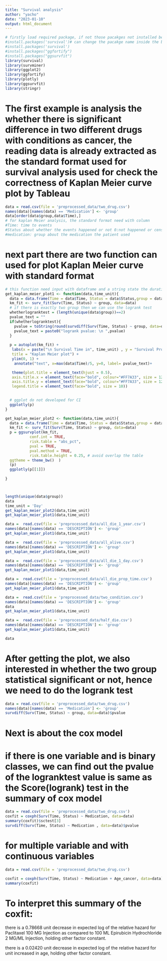 ```yaml
---
title: "Survival analysis"
author: "yacho"
date: "2023-01-10"
output: html_document
---
```

```r
# firstly load required package, if not those pacakges not installed before, then
#install.packages('survival')# can change the pacakge name inside the bracket
#install.packages('survival')
#install.packages("ggfortify")
#install.packages("ggsurvfit")
library(survival)
library(survminer)
library(ggplot2)
library(ggfortify)
library(plotly)
library(ggsurvfit)
library(stringr)
```

# The first example is analysis the whether there is significant difference in two different drugs with conditions as cancer, the reading data is already extracted as the standard format used for survival analysis used for check the correctness of Kaplan Meier curve plot by Tableau


```r
data = read.csv(file = 'preprocessed_data/two_drug.csv')
names(data)[names(data) == 'Medication'] <- 'group'
data[order(data$group,data$Time),]
# for kaplan Meier analysis, the standard format need with column
#Time: time to events
#Status about whether the events happened or not 0:not happened or censored data 1:events happened
#medication: group about the medication the patient used 
```


# next part there are two function can used for plot Kaplan Meier curve with standard format
```r
# this function need input with dataframe and a string state the duration unit
get_kaplan_meier_plot1 <- function(data,time_unit){
  data = data.frame(Time = data$Time, Status = data$Status,group = data$group)
  km_fit <- surv_fit(Surv(Time, Status) ~ group, data=data)
  # if there is exactly two group then we can use the logrank test 
  whetherlogranktest = (length(unique(data$group))==2)
  pvalue_text = ""
  if(whetherlogranktest){
    pvalue = toString(round(survdiff(Surv(Time, Status) ~ group, data=data)$pvalue,8))
    pvalue_text = paste0("logrank pvalue: \n ",pvalue)
  }
  
  p = autoplot(km_fit) + 
   labs(x = paste("\n Survival Time in", time_unit) , y = "Survival Probabilities \n", 
   title = "Kaplan Meier plot") + 
   ylim(0, 1) +
    annotate("text", x=max(data$Time)/5, y=0, label= pvalue_text)+

   theme(plot.title = element_text(hjust = 0.5), 
   axis.title.x = element_text(face="bold", colour="#FF7A33", size = 12),
   axis.title.y = element_text(face="bold", colour="#FF7A33", size = 12),
   legend.title = element_text(face="bold", size = 10))

  
  # ggplot do not developed for CI
  ggplotly(p)
}

get_kaplan_meier_plot2 <- function(data,time_unit){
  data = data.frame(Time = data$Time, Status = data$Status,group = data$group)
  km_fit <- surv_fit(Surv(Time, Status) ~ group, data=data)
  p = ggsurvplot(km_fit, 
           conf.int = TRUE, 
           risk.table = "abs_pct", 
           pval = TRUE,
           pval.method = TRUE,
           risk.table.height = 0.25, # avoid overlap the table
  ggtheme = theme_bw()  )
  (p)
  ggplotly(p[[1]])
  
}




```


```r
length(unique(data$group))
data
time_unit = 'Day'
get_kaplan_meier_plot2(data,time_unit)
get_kaplan_meier_plot1(data,time_unit)
```







```r

data =  read.csv(file = 'preprocessed_data/all_die_1_year.csv')
names(data)[names(data) == 'DESCRIPTION'] <- 'group'
get_kaplan_meier_plot1(data,time_unit)

```


```r
data =  read.csv(file = 'preprocessed_data/all_alive.csv')
names(data)[names(data) == 'DESCRIPTION'] <- 'group'
get_kaplan_meier_plot1(data,time_unit)

```

```r
data =  read.csv(file = 'preprocessed_data/all_die_1_day.csv')
names(data)[names(data) == 'DESCRIPTION'] <- 'group'
get_kaplan_meier_plot1(data,time_unit)
```

```r
data =  read.csv(file = 'preprocessed_data/all_die_prop_time.csv')
names(data)[names(data) == 'DESCRIPTION'] <- 'group'
get_kaplan_meier_plot1(data,time_unit)
```

```r
data =  read.csv(file = 'preprocessed_data/two_condition.csv')
names(data)[names(data) == 'DESCRIPTION'] <- 'group'
data
get_kaplan_meier_plot1(data,time_unit)
```

```r
data =  read.csv(file = 'preprocessed_data/half_die.csv')
names(data)[names(data) == 'DESCRIPTION'] <- 'group'
get_kaplan_meier_plot1(data,time_unit)
```


```r
data
```

# After getting the plot, we also interested in whether the two group statistical significant or not, hence we need to do the logrank test

```r

data = read.csv(file = 'preprocessed_data/two_drug.csv')
names(data)[names(data) == 'Medication'] <- 'group'
survdiff(Surv(Time, Status) ~ group, data=data)$pvalue
```




# Next is about the cox model 

# if there is one variable and is binary classes, we can find out the pvalue of the logranktest value is same as the Score(logrank) test in the summary of cox model
```r
data = read.csv(file = 'preprocessed_data/two_drug.csv')
coxfit = coxph(Surv(Time, Status) ~ Medication, data=data)
summary(coxfit)$sctest[3]
survdiff(Surv(Time, Status) ~ Medication , data=data)$pvalue
```


# for multiple variable and with continuous variables

```r
data = read.csv(file = 'preprocessed_data/two_drug.csv')

coxfit = coxph(Surv(Time, Status) ~ Medication + Age_cancer, data=data)
summary(coxfit)

```

# To interpret this summary of the coxfit: 
there is a 0.78668 unit decrease in expected log of the relative hazard for Paclitaxel 100 MG Injection as compared to 100 ML Epirubicin Hydrochloride 2 MG/ML Injection, holding other factor constant.

there is a 0.02420 unit decrease in expected log of the relative hazard for unit increased in age, holding other factor constant.

